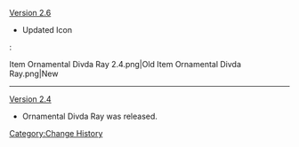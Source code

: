 [[Version 2.6]]
* Updated Icon
:<gallery>
Item Ornamental Divda Ray 2.4.png|Old
Item Ornamental Divda Ray.png|New
</gallery>
----
[[Version 2.4]]
* Ornamental Divda Ray was released.
<noinclude>[[Category:Change History]]</noinclude>